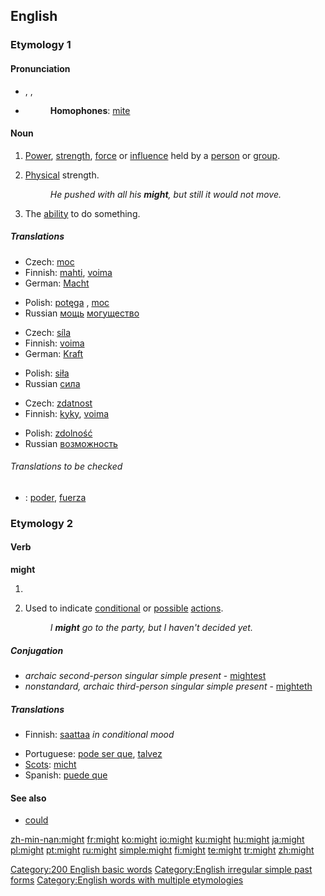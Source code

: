{{wikipedia}}
==English==

{{rank|without|make|def|112|might|being|day|through}}

===Etymology 1===
{{OE.}} {{term|miht}}

====Pronunciation====
* {{AHD|mīt}}, {{IPA|/maɪt/}}, {{SAMPA|/maIt/}}
* {{audio|en-us-might.ogg|Audio (US)}}
*: '''Homophones''': [[mite]]
*: {{rhymes|aɪt}}

====Noun====
{{en-noun|-}}

# {{uncountable}} [[power|Power]], [[strength]], [[force]] or [[influence]] held by a [[person]] or [[group]].
# {{uncountable}} [[physical|Physical]] strength.
#: ''He pushed with all his '''might''', but still it would not move.''
# {{uncountable}} The [[ability]] to do something.

=====Translations=====
{{trans-top|personal power}}
* Czech: [[moc]] {{f}}
* Finnish: [[mahti]], [[voima]]
* German: [[Macht]] {{f}}
{{trans-mid}}
* Polish: [[potęga]] {{f}}, [[moc]] {{f}}
* Russian [[мощь]] [[могущество]]
{{trans-bottom}}

{{trans-top|physical strength}}
* Czech: [[síla]] {{f}}
* Finnish: [[voima]]
* German: [[Kraft]] {{f}}
{{trans-mid}}
* Polish: [[siła]] {{f}}
* Russian [[сила]]
{{trans-bottom}}

{{trans-top|ability}}
* Czech: [[zdatnost]] {{f}}
* Finnish: [[kyky]], [[voima]]
{{trans-mid}}
* Polish: [[zdolność]] {{f}}
* Russian [[возможность]]
{{trans-bottom}}

======Translations to be checked======
* {{ttbc|Spanish}}: [[poder]], [[fuerza]]

===Etymology 2===
{{OE.}} {{term|meahte}}

====Verb====
'''might'''

# {{auxiliary}} {{simple past of|[[may]]}}
# {{auxiliary}} Used to indicate [[conditional]] or [[possible]] [[action]]s.
#: ''I '''might''' go to the party, but I haven't decided yet.''

=====Conjugation=====
*''archaic second-person singular simple present'' - [[mightest]]
*''nonstandard, archaic third-person singular simple present'' - [[mighteth]]

=====Translations=====
{{trans-top|indicator of conditional or possible actions}}
* Finnish: [[saattaa]] ''in conditional mood''
{{trans-mid}}
* Portuguese: [[pode ser que]], [[talvez]]
* [[Scots]]: [[micht]]
* Spanish: [[puede que]]
{{trans-bottom}}

====See also====
* [[could]]

[[Category:200 English basic words]]
[[Category:English irregular simple past forms]]
[[Category:English words with multiple etymologies]]

[[zh-min-nan:might]]
[[fr:might]]
[[ko:might]]
[[io:might]]
[[ku:might]]
[[hu:might]]
[[ja:might]]
[[pl:might]]
[[pt:might]]
[[ru:might]]
[[simple:might]]
[[fi:might]]
[[te:might]]
[[tr:might]]
[[zh:might]]